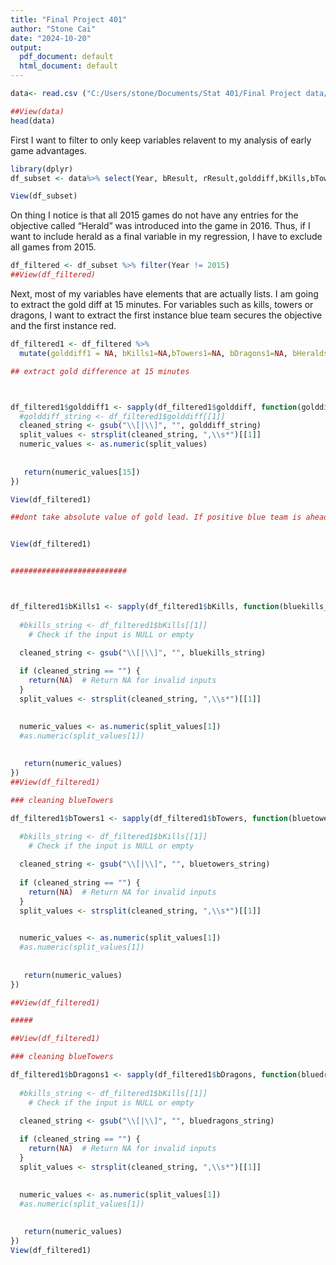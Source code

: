 ---
title: "Final Project 401"
author: "Stone Cai"
date: "2024-10-20"
output:
  pdf_document: default
  html_document: default
---

```{r}

data<- read.csv ("C:/Users/stone/Documents/Stat 401/Final Project data/LeagueofLegends.csv")

##View(data)
head(data)

```



First I want to filter to only keep variables relavent to my analysis of early game advantages. 
```{r}
library(dplyr)
df_subset <- data%>% select(Year, bResult, rResult,golddiff,bKills,bTowers,bDragons,bHeralds,rKills, rTowers,rDragons,rHeralds)

View(df_subset)

```

On thing I notice is that all 2015 games do not have any entries for the objective called "Herald" was introduced into the game in 2016. Thus, if I want to include herald as a
final variable in my regression, I have to exclude all games from 2015. 

```{r}
df_filtered <- df_subset %>% filter(Year != 2015)
##View(df_filtered)

```
Next, most of my variables have elements that are actually lists. I am going to extract the gold diff at 15 minutes. For variables such as kills, towers or dragons, I want to extract the first instance blue team secures the objective and the first instance red.


```{r}
df_filtered1 <- df_filtered %>%
  mutate(golddiff1 = NA, bKills1=NA,bTowers1=NA, bDragons1=NA, bHeralds1=NA, rKills1=NA,rTowers1=NA, rDragons1=NA, rHeralds1=NA,)

## extract gold difference at 15 minutes



df_filtered1$golddiff1 <- sapply(df_filtered1$golddiff, function(golddiff_string) {
  #golddiff_string <- df_filtered1$golddiff[[1]]
  cleaned_string <- gsub("\\[|\\]", "", golddiff_string)
  split_values <- strsplit(cleaned_string, ",\\s*")[[1]] 
  numeric_values <- as.numeric(split_values)
 
  
   return(numeric_values[15])
})

View(df_filtered1)

##dont take absolute value of gold lead. If positive blue team is ahead at 15 mintues if negative blue team is behind at 15 minutes. 


View(df_filtered1)


##########################



df_filtered1$bKills1 <- sapply(df_filtered1$bKills, function(bluekills_string) {
  
  #bkills_string <- df_filtered1$bKills[[1]]
    # Check if the input is NULL or empty

  cleaned_string <- gsub("\\[|\\]", "", bluekills_string)
  
  if (cleaned_string == "") {
    return(NA)  # Return NA for invalid inputs
  }
  split_values <- strsplit(cleaned_string, ",\\s*")[[1]]

  
  numeric_values <- as.numeric(split_values[1])
  #as.numeric(split_values[1])
 
  
   return(numeric_values)
})
##View(df_filtered1)

### cleaning blueTowers

df_filtered1$bTowers1 <- sapply(df_filtered1$bTowers, function(bluetowers_string) {
  
  #bkills_string <- df_filtered1$bKills[[1]]
    # Check if the input is NULL or empty

  cleaned_string <- gsub("\\[|\\]", "", bluetowers_string)
  
  if (cleaned_string == "") {
    return(NA)  # Return NA for invalid inputs
  }
  split_values <- strsplit(cleaned_string, ",\\s*")[[1]]

  
  numeric_values <- as.numeric(split_values[1])
  #as.numeric(split_values[1])
 
  
   return(numeric_values)
})

##View(df_filtered1)

#####

##View(df_filtered1)

### cleaning blueTowers

df_filtered1$bDragons1 <- sapply(df_filtered1$bDragons, function(bluedragons_string) {
  
  #bkills_string <- df_filtered1$bKills[[1]]
    # Check if the input is NULL or empty

  cleaned_string <- gsub("\\[|\\]", "", bluedragons_string)
  
  if (cleaned_string == "") {
    return(NA)  # Return NA for invalid inputs
  }
  split_values <- strsplit(cleaned_string, ",\\s*")[[1]]

  
  numeric_values <- as.numeric(split_values[1])
  #as.numeric(split_values[1])
 
  
   return(numeric_values)
})
View(df_filtered1)


```